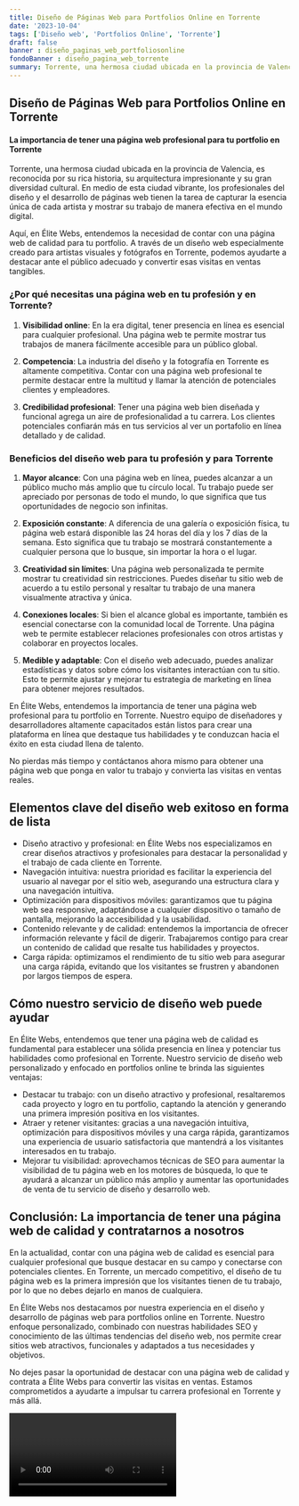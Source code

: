```yaml
---
title: Diseño de Páginas Web para Portfolios Online en Torrente
date: '2023-10-04'
tags: ['Diseño web', 'Portfolios Online', 'Torrente']
draft: false
banner : diseño_paginas_web_portfoliosonline
fondoBanner : diseño_pagina_web_torrente
summary: Torrente, una hermosa ciudad ubicada en la provincia de Valencia, es reconocida por su rica historia, su arquitectura impresionante y su gran diversidad cultural. En medio de esta ciudad vibrante, los profesionales del diseño y el desarrollo de páginas web tienen la tarea de capturar la esencia única de cada artista y mostrar su trabajo de manera efectiva en el mundo digital.
---
```


## Diseño de Páginas Web para Portfolios Online en Torrente

#### La importancia de tener una página web profesional para tu portfolio en Torrente

Torrente, una hermosa ciudad ubicada en la provincia de Valencia, es reconocida por su rica historia, su arquitectura impresionante y su gran diversidad cultural. En medio de esta ciudad vibrante, los profesionales del diseño y el desarrollo de páginas web tienen la tarea de capturar la esencia única de cada artista y mostrar su trabajo de manera efectiva en el mundo digital.

Aquí, en Élite Webs, entendemos la necesidad de contar con una página web de calidad para tu portfolio. A través de un diseño web especialmente creado para artistas visuales y fotógrafos en Torrente, podemos ayudarte a destacar ante el público adecuado y convertir esas visitas en ventas tangibles.

### ¿Por qué necesitas una página web en tu profesión y en Torrente?

1. **Visibilidad online**: En la era digital, tener presencia en línea es esencial para cualquier profesional. Una página web te permite mostrar tus trabajos de manera fácilmente accesible para un público global.

2. **Competencia**: La industria del diseño y la fotografía en Torrente es altamente competitiva. Contar con una página web profesional te permite destacar entre la multitud y llamar la atención de potenciales clientes y empleadores.

3. **Credibilidad profesional**: Tener una página web bien diseñada y funcional agrega un aire de profesionalidad a tu carrera. Los clientes potenciales confiarán más en tus servicios al ver un portafolio en línea detallado y de calidad.

### Beneficios del diseño web para tu profesión y para Torrente

1. **Mayor alcance**: Con una página web en línea, puedes alcanzar a un público mucho más amplio que tu círculo local. Tu trabajo puede ser apreciado por personas de todo el mundo, lo que significa que tus oportunidades de negocio son infinitas.

2. **Exposición constante**: A diferencia de una galería o exposición física, tu página web estará disponible las 24 horas del día y los 7 días de la semana. Esto significa que tu trabajo se mostrará constantemente a cualquier persona que lo busque, sin importar la hora o el lugar.

3. **Creatividad sin límites**: Una página web personalizada te permite mostrar tu creatividad sin restricciones. Puedes diseñar tu sitio web de acuerdo a tu estilo personal y resaltar tu trabajo de una manera visualmente atractiva y única.

4. **Conexiones locales**: Si bien el alcance global es importante, también es esencial conectarse con la comunidad local de Torrente. Una página web te permite establecer relaciones profesionales con otros artistas y colaborar en proyectos locales.

5. **Medible y adaptable**: Con el diseño web adecuado, puedes analizar estadísticas y datos sobre cómo los visitantes interactúan con tu sitio. Esto te permite ajustar y mejorar tu estrategia de marketing en línea para obtener mejores resultados.

En Élite Webs, entendemos la importancia de tener una página web profesional para tu portfolio en Torrente. Nuestro equipo de diseñadores y desarrolladores altamente capacitados están listos para crear una plataforma en línea que destaque tus habilidades y te conduzcan hacia el éxito en esta ciudad llena de talento.

No pierdas más tiempo y contáctanos ahora mismo para obtener una página web que ponga en valor tu trabajo y convierta las visitas en ventas reales.

<GifSeo />

<Cta />

## Elementos clave del diseño web exitoso en forma de lista

- Diseño atractivo y profesional: en Élite Webs nos especializamos en crear diseños atractivos y profesionales para destacar la personalidad y el trabajo de cada cliente en Torrente.
- Navegación intuitiva: nuestra prioridad es facilitar la experiencia del usuario al navegar por el sitio web, asegurando una estructura clara y una navegación intuitiva.
- Optimización para dispositivos móviles: garantizamos que tu página web sea responsive, adaptándose a cualquier dispositivo o tamaño de pantalla, mejorando la accesibilidad y la usabilidad.
- Contenido relevante y de calidad: entendemos la importancia de ofrecer información relevante y fácil de digerir. Trabajaremos contigo para crear un contenido de calidad que resalte tus habilidades y proyectos.
- Carga rápida: optimizamos el rendimiento de tu sitio web para asegurar una carga rápida, evitando que los visitantes se frustren y abandonen por largos tiempos de espera.

## Cómo nuestro servicio de diseño web puede ayudar

En Élite Webs, entendemos que tener una página web de calidad es fundamental para establecer una sólida presencia en línea y potenciar tus habilidades como profesional en Torrente. Nuestro servicio de diseño web personalizado y enfocado en portfolios online te brinda las siguientes ventajas:

- Destacar tu trabajo: con un diseño atractivo y profesional, resaltaremos cada proyecto y logro en tu portfolio, captando la atención y generando una primera impresión positiva en los visitantes.
- Atraer y retener visitantes: gracias a una navegación intuitiva, optimización para dispositivos móviles y una carga rápida, garantizamos una experiencia de usuario satisfactoria que mantendrá a los visitantes interesados en tu trabajo.
- Mejorar tu visibilidad: aprovechamos técnicas de SEO para aumentar la visibilidad de tu página web en los motores de búsqueda, lo que te ayudará a alcanzar un público más amplio y aumentar las oportunidades de venta de tu servicio de diseño y desarrollo web.

## Conclusión: La importancia de tener una página web de calidad y contratarnos a nosotros

En la actualidad, contar con una página web de calidad es esencial para cualquier profesional que busque destacar en su campo y conectarse con potenciales clientes. En Torrente, un mercado competitivo, el diseño de tu página web es la primera impresión que los visitantes tienen de tu trabajo, por lo que no debes dejarlo en manos de cualquiera.

En Élite Webs nos destacamos por nuestra experiencia en el diseño y desarrollo de páginas web para portfolios online en Torrente. Nuestro enfoque personalizado, combinado con nuestras habilidades SEO y conocimiento de las últimas tendencias del diseño web, nos permite crear sitios web atractivos, funcionales y adaptados a tus necesidades y objetivos.

No dejes pasar la oportunidad de destacar con una página web de calidad y contrata a Élite Webs para convertir las visitas en ventas. Estamos comprometidos a ayudarte a impulsar tu carrera profesional en Torrente y más allá.

<Video />

<CtaBot job='Portfolios Online' city='Torrente'/>

<Gmaps query='Torrente+españa+maps' />